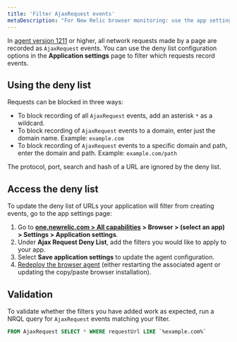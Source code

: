 ```yaml
---
title: 'Filter AjaxRequest events'
metaDescription: "For New Relic browser monitoring: use the app settings page to filter which network calls are recorded as AjaxRequest events."
---
```


In [agent version 1211](https://docs.newrelic.com/docs/release-notes/new-relic-browser-release-notes/browser-agent-release-notes/) or higher, all network requests made by a page are recorded as `AjaxRequest` events. You can use the deny list configuration options in the **Application settings** page to filter which requests record events.

## Using the deny list

Requests can be blocked in three ways:

* To block recording of all `AjaxRequest` events, add an asterisk `*` as a wildcard.
* To block recording of `AjaxRequest` events to a domain, enter just the domain name. Example: `example.com`
* To block recording of `AjaxRequest` events to a specific domain and path, enter the domain and path. Example: `example.com/path`

The protocol, port, search and hash of a URL are ignored by the deny list.

## Access the deny list

To update the deny list of URLs your application will filter from creating events, go to the app settings page:

1. Go to **[one.newrelic.com > All capabilities](https://one.newrelic.com/all-capabilities) > Browser > (select an app) > Settings > Application settings**.
4. Under **Ajax Request Deny List**, add the filters you would like to apply to your app.
5. Select **Save application settings** to update the agent configuration.
6. [Redeploy the browser agent](/docs/browser/new-relic-browser/installation/upgrade-browser-agent) (either restarting the associated <InlinePopover type="apm" /> agent or updating the copy/paste browser installation).

## Validation

To validate whether the filters you have added work as expected, run a NRQL query for `AjaxRequest` events matching your filter.

```sql
FROM AjaxRequest SELECT * WHERE requestUrl LIKE `%example.com%`
```
